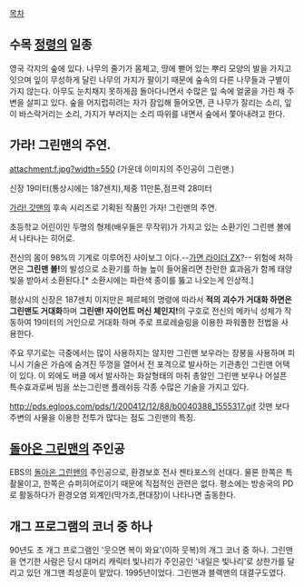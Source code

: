 [[목차]]
== 수목 [[정령]]의 일종 ==
영국 각지의 숲에 있다. 나무의 줄기가 몸체고, 땅에 뻗어 있는 뿌리 모양의 발을 가지고 잇으며 잎이 무성하게 달린 나무의 가지가 팔이기 때문에 숲속의 다른 나무들과 구별이 가지 않는다. 아무도 눈치채지 못하게끔 돌아다니면서 수많은 잎 속에 얼굴을 가린 채 주변을 살피고 있다. 숲을 어지럽히려는 자가 잠입해 들어오면, 큰 나무가 잘리는 소리, 잎이 바스락거리는 소리, 가지가 부러지는 소리 따위를 내면서 숲에서 쫓아내려고 한다.

== 가라! 그린맨의 주연. ==
attachment:f.jpg?width=550
(가운데 이미지의 주인공이 그린맨.)

신장 19미터(통상시에는 187센치),체중 11만톤,점프력 28미터

[[가라! 갓맨]]의 후속 시리즈로 기획된 작품인 가자! 그린맨의 주연.

초등학교 어린이인 두명의 형제(배우들은 무작위)가 가지고 있는 소환기인 그린맨 볼에서 나타나는 히어로.

전신의 몸이 98%의 기계로 이루어진 사이보그 이다.--[[가면 라이더 ZX]]?--
위험에 처하면은 '''그린맨 볼!'''의 발성으로 소환기를 하늘 높이 들어올리면 찬란한 효과음가 함께 태양빛을 받아서 소환된다.[* 소환시에는 파란색 종이를 뚫고 나오는게 인상적.]

평상시의 신장은 187센치 이지만은 페르페의 명령에 따라서 '''적의 괴수가 거대화 하면은 그린맨도 거대화'''하며 '''그린맨! 자이언트 머신 체인지!'''의 구호로 전신의 메카닉 성체가 작동하여 19미터의 거인으로 거대화 하며 주로 프로레슬링을 이용한 파워풀한 전법을 사용한다.

주요 무기로는 극중에서는 많이 사용하지는 않지만 그린맨 보우라는 장봉을 사용하며 피니시 기술은 가슴에 숨겨진 뚜껑을 열어서 전 포격으로 발사하는 기관총인 그린맨 어택이 있다.
이 외에도 버클 에서 발사하는 화살형태의 마취 총알인 그린맨 보우나 어설픈 특수효과로써 빔을 쏘는그린맨 플래쉬등 각종 수많은 기술을 가지고 있다.

http://pds.egloos.com/pds/1/200412/12/88/b0040388_1555317.gif
갓맨 보다 주변의 사물을 이용한 전투가 많다는 점도 그린맨의 특징.

== [[돌아온 그린맨]]의 주인공 ==
EBS의 [[돌아온 그린맨]]의 주인공으로, 환경보호 전사 젠타포스의 선대다. 물론 한쪽은 특촬물이고, 한쪽은 슈퍼히어로이기 때문에 직접적인 관련은 없다. 평소에는 방송국의 PD로 활동하다가 환경오염 외계인(막가조,편대장)이 나타나면 출동한다.

== 개그 프로그램의 코너 중 하나 ==
90년도 초 개그 프로그램인 '웃으면 복이 와요'(이하 웃복)의 개그 코너 중 하나. 그린맨을 연기한 사람은 당시 대머리 캐릭터 빛나리가 주인공인 '내일은 빛나리'로 상한가를 달리고 있던 개그맨 최성훈이 맡았다.
1995년이었다. 그린맨과 블랙맨의 대결구도였다.
